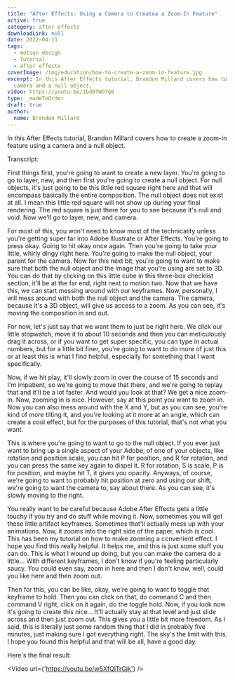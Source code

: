```yaml
---
title: "After Effects: Using a Camera to Createa a Zoom-In Feature"
active: true
category: after effects
downloadLink: null
date: 2022-04-11
tags:
  - motion design
  - Tutorial
  - after effects
coverImage: /img/education/how-to-create-a-zoom-in-feature.jpg
excerpt: In this After Effects tutorial, Brandon Millard covers how to create a zoom-in feature using a
  camera and a null object.
video: https://youtu.be/1bd0TWO7q0
type: _madeToOrder
draft: true
author:
  name: Brandon Millard
---
```


In this After Effects tutorial, Brandon Millard covers how to create a zoom-in feature using a camera and a null object.

Transcript:

First things first, you're going to want to create a new layer. You're going to go to layer, new, and then first you're going to create a null object. For null objects, it's just going to be this little red square right here and that will encompass basically the entire composition. The null object does not exist at all. I mean this little red square will not show up during your final rendering. The red square is just there for you to see because it's null and void. Now we'll go to layer, new, and camera.

For most of this, you won't need to know most of the technicality unless you're getting super far into Adobe Illustrate or After Effects. You're going to press okay. Going to hit okay once again. Then you're going to take your little, whirly dingy right here. You're going to make the null object, your parent for the camera. Now for this next bit, you're going to want to make sure that both the null object and the image that you're using are set to 3D. You can do that by clicking on this little cube in this three-box checklist section, it'll be at the far end, right next to motion two. Now that we have this, we can start messing around with our keyframes. Now, personally, I will mess around with both the null object and the camera. The camera, because it's a 3D object, will give us access to a zoom. As you can see, it's moving the composition in and out.

For now, let's just say that we want them to just be right here. We click our little stopwatch, move it to about 10 seconds and then you can meticulously drag it across, or if you want to get super specific, you can type in actual numbers, but for a little bit finer, you're going to want to do more of just this or at least this is what I find helpful, especially for something that I want specifically.

Now, if we hit play, it'll slowly zoom in over the course of 15 seconds and I'm impatient, so we're going to move that there, and we're going to replay that and it'll be a lot faster. And would you look at that? We get a nice zoom-in. Now, zooming in is nice. However, say at this point you want to zoom in. Now you can also mess around with the X and Y, but as you can see, you're kind of more tilting it, and you're looking at it more at an angle, which can create a cool effect, but for the purposes of this tutorial, that's not what you want.

This is where you're going to want to go to the null object. If you ever just want to bring up a single aspect of your Adobe, of one of your objects, like rotation and position scale, you can hit P for position, and R for rotation, and you can press the same key again to dispel it. R for rotation, S is scale, P is for position, and maybe hit T, it gives you opacity. Anyways, of course, we're going to want to probably hit position at zero and using our shift, we're going to want the camera to, say about there. As you can see, it's slowly moving to the right.

You really want to be careful because Adobe After Effects gets a little touchy if you try and do stuff while moving it. Now, sometimes you will get these little artifact keyframes. Sometimes that'll actually mess up with your animations. Now, it zooms into the right side of the paper, which is cool. This has been my tutorial on how to make zooming a convenient effect. I hope you find this really helpful. It helps me, and this is just some stuff you can do. This is what I wound up doing, but you can make the camera do a little... With different keyframes, I don't know if you're feeling particularly saucy. You could even say, zoom in here and then I don't know, well, could you like here and then zoom out.

Then for this, you can be like, okay, we're going to want to toggle that keyframe to hold. Then you can click on that, do command C and then command V right, click on it again, do the toggle hold. Now, if you look now it's going to create this nice... It'll actually stay at that level and just slide across and then just zoom out. This gives you a little bit more freedom. As I said, this is literally just some random thing that I did in probably five minutes, just making sure I got everything right. The sky's the limit with this. I hope you found this helpful and that will be all, have a good day.

Here's the final result:

<Video url={'https://youtu.be/w5XfQlTrGjk'} />
